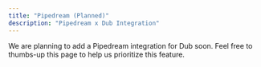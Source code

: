 ```yaml
---
title: "Pipedream (Planned)"
description: "Pipedream x Dub Integration"
---
```


We are planning to add a Pipedream integration for Dub soon. Feel free to thumbs-up this page to help us prioritize this feature.
